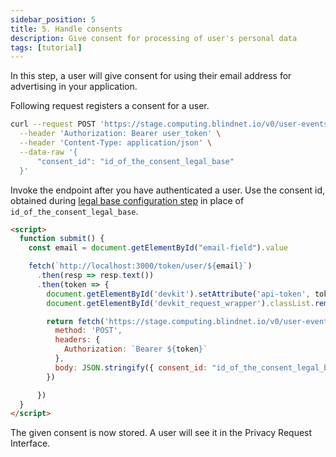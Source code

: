 ```yaml
---
sidebar_position: 5
title: 5. Handle consents
description: Give consent for processing of user's personal data
tags: [tutorial]
---
```


In this step, a user will give consent for using their email address for advertising in your application.  

Following request registers a consent for a user.

```bash
curl --request POST 'https://stage.computing.blindnet.io/v0/user-events/consent' \
  --header 'Authorization: Bearer user_token' \
  --header 'Content-Type: application/json' \
  --data-raw '{
      "consent_id": "id_of_the_consent_legal_base"
  }'
```

Invoke the endpoint after you have authenticated a user. Use the consent id, obtained during [legal base configuration step](/docs/tutorials/intro/pce-set-up#configure-legal-bases) in place of `id_of_the_consent_legal_base`.

```html
<script>
  function submit() {
    const email = document.getElementById("email-field").value

    fetch(`http://localhost:3000/token/user/${email}`)
      .then(resp => resp.text())
      .then(token => {
        document.getElementById('devkit').setAttribute('api-token', token)
        document.getElementById('devkit_request_wrapper').classList.remove("disabled")

        return fetch('https://stage.computing.blindnet.io/v0/user-events/consent', {
          method: 'POST',
          headers: {
            Authorization: `Bearer ${token}`
          },
          body: JSON.stringify({ consent_id: "id_of_the_consent_legal_base" })
        })

      })
  }
</script>
```

The given consent is now stored. A user will see it in the Privacy Request Interface.